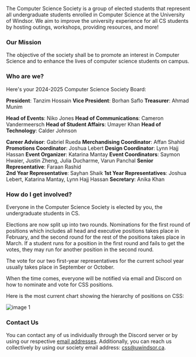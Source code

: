 The Computer Science Society is a group of elected students that represent all undergraduate students enrolled in Computer Science at the University of Windsor. We aim to improve the university experience for all CS students by hosting outings, workshops, providing resources, and more!

### Our Mission

The objective of the society shall be to promote an interest in Computer Science and to enhance the lives of computer science students on campus.

### Who are we?

Here's your 2024-2025 Computer Science Society Board:

**President**: Tanzim Hossain
**Vice President**: Borhan Saflo
**Treasurer**: Ahmad Munim

**Head of Events**: Niko Jones
**Head of Communications**: Cameron Vandermeersch
**Head of Student Affairs**: Umayer Khan
**Head of Technology**: Calder Johnson

**Career Advisor**: Gabriel Rueda
**Merchandising Coordinator**: Affan Shahid
**Promotions Coordinator**: Joshua Lebert
**Design Coordinator**: Lynn Hajj Hassan
**Event Organizer**: Katarina Mantay
**Event Coordinators**: Saymon Hwaier, Justin Zheng, Julia Ducharme, Varun Panchal
**Senior Representative**: Faraan Rashid  
**2nd Year Representative**: Sayhan Shaik
**1st Year Representatives**: Joshua Lebert, Katarina Mantay, Lynn Hajj Hassan
**Secretary**: <anika>Anika Khan</anika>

### How do I get involved?

Everyone in the Computer Science Society is elected by you, the undergraduate students in CS.

Elections are now split up into two rounds. Nominations for the first round of positions which includes all head and executive positions takes place in February, and the second round for the rest of the positions takes place in March. If a student runs for a position in the first round and fails to get the votes, they may run for another position in the second round.

The vote for our two first-year representatives for the current school year usually takes place in September or October.

When the time comes, everyone will be notified via email and Discord on how to nominate and vote for CSS positions.

Here is the most current chart showing the hierarchy of positions on CSS:

![image 1](https://uwindsorcss.github.io/files/dir/images/W22_CSS_Hierarchy.svg)

### Contact Us

You can contact any of us individually through the Discord server or by using our respective [email addresses](https://uwindsorcss.github.io/wiki/css/board). Additionally, you can reach us collectively by using our society email address: css@uwindsor.ca.
